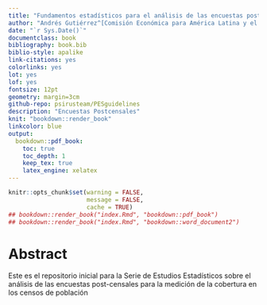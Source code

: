 ---
title: "Fundamentos estadísticos para el análisis de las encuestas postcensales"
author: "Andrés Gutiérrez^[Comisión Económica para América Latina y el Caribe (CEPAL) -  andres.gutierrez@cepal.org], Giovany Babativa, Stalyn Guerrero"
date: "`r Sys.Date()`"
documentclass: book
bibliography: book.bib
biblio-style: apalike
link-citations: yes
colorlinks: yes
lot: yes
lof: yes
fontsize: 12pt
geometry: margin=3cm
github-repo: psirusteam/PESguidelines
description: "Encuestas Postcensales"
knit: "bookdown::render_book"
linkcolor: blue
output: 
  bookdown::pdf_book:
    toc: true
    toc_depth: 1
    keep_tex: true
    latex_engine: xelatex
---


```{r setup, include=FALSE}
knitr::opts_chunk$set(warning = FALSE, 
                      message = FALSE,
                      cache = TRUE)
## bookdown::render_book("index.Rmd", "bookdown::pdf_book")
## bookdown::render_book("index.Rmd", "bookdown::word_document2")
```

# Abstract {-}

Este es el repositorio inicial para la Serie de Estudios Estadísticos sobre el análisis de las encuestas post-censales para la medición de la cobertura en los censos de población

